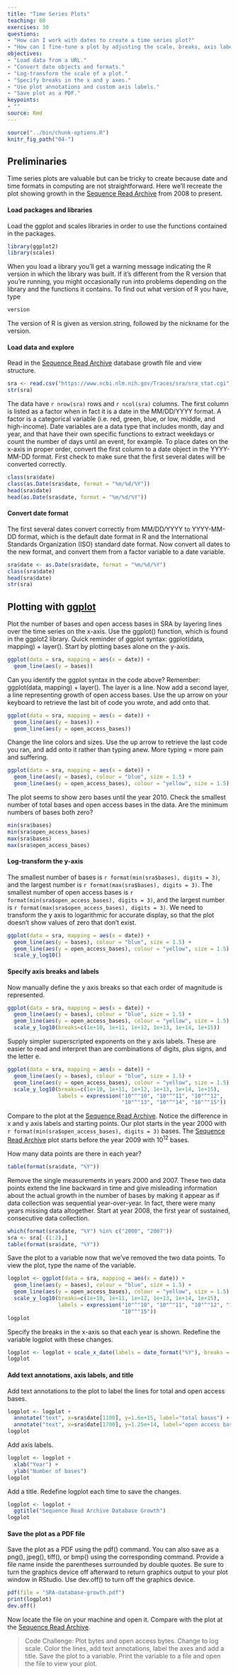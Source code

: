 ```yaml
---
title: "Time Series Plots"
teaching: 60
exercises: 30
questions:
- "How can I work with dates to create a time series plot?"
- "How can I fine-tune a plot by adjusting the scale, breaks, axis labels, and plot annotations?"
objectives:
- "Load data from a URL."
- "Convert date objects and formats."
- "Log-transform the scale of a plot."
- "Specify breaks in the x and y axes."
- "Use plot annotations and custom axis labels."
- "Save plot as a PDF."
keypoints:
- ""
source: Rmd
---
```


```r
source("../bin/chunk-options.R")
knitr_fig_path("04-")
```

## Preliminaries
Time series plots are valuable but can be tricky to create because date and time formats in computing are not straightforward. Here we'll recreate the plot showing growth in the [Sequence Read Archive](http://www.ncbi.nlm.nih.gov/Traces/sra/) from 2008 to present.

#### Load packages and libraries
Load the ggplot and scales libraries in order to use the functions contained in the packages.
```r
library(ggplot2)
library(scales)
```
When you load a library you'll get a warning message indicating the R version in which the library was built. If it's different from the R version that you're running, you might occasionally run into problems depending on the library and the functions it contains. To find out what version of R you have, type

```r
version
```

The version of R is given as version.string, followed by the nickname for the version.

#### Load data and explore
Read in the [Sequence Read Archive](https://trace.ncbi.nlm.nih.gov/Traces/sra/sra.cgi?) database growth file  and view structure.

```r
sra <- read.csv("https://www.ncbi.nlm.nih.gov/Traces/sra/sra_stat.cgi")
str(sra)
```

The data have `r nrow(sra)` rows and `r ncol(sra)` columns. The first column is listed as a factor when in fact it is a date in the MM/DD/YYYY format. A factor is a categorical variable (i.e. red, green, blue, or low, middle, and high-income). Date variables are a data type that includes month, day and year, and that have their own specific functions to extract weekdays or count the number of days until an event, for example. To place dates on the x-axis in proper order, convert the first column to a date object in the YYYY-MM-DD format. First check to make sure that the first several dates will be converted correctly.

```r
class(sra$date)
class(as.Date(sra$date, format = "%m/%d/%Y"))
head(sra$date)
head(as.Date(sra$date, format = "%m/%d/%Y"))
```

#### Convert date format
The first several dates convert correctly from MM/DD/YYYY to YYYY-MM-DD format, which is the default date format in R and the International Standards Organization (ISO) standard date format. Now convert all dates to the new format, and convert them from a factor variable to a date variable.

```r
sra$date <- as.Date(sra$date, format = "%m/%d/%Y")
class(sra$date)
head(sra$date)
str(sra)
```

## Plotting with [ggplot](http://ggplot2.org/)
Plot the number of bases and open access bases in SRA by layering lines over the time series on the x-axis. Use the ggplot() function, which is found in the ggplot2 library. Quick reminder of ggplot syntax: ggplot(data, mapping) + layer(). 
Start by plotting bases alone on the y-axis.
```r
ggplot(data = sra, mapping = aes(x = date)) + 
  geom_line(aes(y = bases))
```

Can you identify the ggplot syntax in the code above? Remember: ggplot(data, mapping) + layer(). The layer is a line.
Now add a second layer, a line representing growth of open access bases. Use the up arrow on your keyboard to retrieve the last bit of code you wrote, and add onto that.
```r
ggplot(data = sra, mapping = aes(x = date)) + 
  geom_line(aes(y = bases)) + 
  geom_line(aes(y = open_access_bases))
```

Change the line colors and sizes. Use the up arrow to retrieve the last code you ran, and add onto it rather than typing anew. More typing = more pain and suffering.

```r
ggplot(data = sra, mapping = aes(x = date)) + 
  geom_line(aes(y = bases), colour = "blue", size = 1.5) + 
  geom_line(aes(y = open_access_bases), colour = "yellow", size = 1.5)
```

The plot seems to show zero bases until the year 2010. Check the smallest number of total bases and open access bases in the data. Are the minimum numbers of bases both zero?

```r
min(sra$bases)
min(sra$open_access_bases)
max(sra$bases)
max(sra$open_access_bases)
```

#### Log-transform the y-axis
The smallest number of bases is `r format(min(sra$bases), digits = 3)`, and the largest number is `r format(max(sra$bases), digits = 3)`. The smallest number of open access bases is `r format(min(sra$open_access_bases), digits = 3)`, and the largest number is `r format(max(sra$open_access_bases), digits = 3)`. We need to transform the y axis to logarithmic for accurate display, so that the plot doesn't show values of zero that don't exist.
```r
ggplot(data = sra, mapping = aes(x = date)) + 
  geom_line(aes(y = bases), colour = "blue", size = 1.5) + 
  geom_line(aes(y = open_access_bases), colour = "yellow", size = 1.5) +
  scale_y_log10()
```

#### Specify axis breaks and labels
Now manually define the y axis breaks so that each order of magnitude is represented.
```r
ggplot(data = sra, mapping = aes(x = date)) + 
  geom_line(aes(y = bases), colour = "blue", size = 1.5) + 
  geom_line(aes(y = open_access_bases), colour = "yellow", size = 1.5) +
  scale_y_log10(breaks=c(1e+10, 1e+11, 1e+12, 1e+13, 1e+14, 1e+15))
```

Supply simpler superscripted exponents on the y axis labels. These are easier to read and interpret than are combinations of digits, plus signs, and the letter e.
```r
ggplot(data = sra, mapping = aes(x = date)) + 
  geom_line(aes(y = bases), colour = "blue", size = 1.5) + 
  geom_line(aes(y = open_access_bases), colour = "yellow", size = 1.5) +
  scale_y_log10(breaks=c(1e+10, 1e+11, 1e+12, 1e+13, 1e+14, 1e+15),
                labels = expression("10"^"10", "10"^"11", "10"^"12",
                                    "10"^"13", "10"^"14", "10"^"15"))
```

Compare to the plot at the [Sequence Read Archive](http://www.ncbi.nlm.nih.gov/Traces/sra/).
Notice the difference in x and y axis labels and starting points. Our plot starts in the year 2000 with `r format(min(sra$open_access_bases), digits = 3)` bases. The [Sequence Read Archive](http://www.ncbi.nlm.nih.gov/Traces/sra/) plot starts before the year 2009 with 10^12^ bases.

How many data points are there in each year?

```r
table(format(sra$date, "%Y"))
```

Remove the single measurements in years 2000 and 2007. These two data points extend 
the line backward in time and give misleading information about the actual growth in the number of bases by making it appear as if data collection was sequential year-over-year. In fact, there were many years missing data altogether. Start at year 2008, the first year of sustained,  consecutive data collection.

```r
which(format(sra$date, "%Y") %in% c("2000", "2007"))
sra <- sra[-(1:2),]
table(format(sra$date, "%Y"))
```

Save the plot to a variable now that we've removed the two data points. To view the plot, type the name of the variable.
```r
logplot <- ggplot(data = sra, mapping = aes(x = date)) +
  geom_line(aes(y = bases), colour = "blue", size = 1.5) + 
  geom_line(aes(y = open_access_bases), colour = "yellow", size = 1.5) +
  scale_y_log10(breaks=c(1e+10, 1e+11, 1e+12, 1e+13, 1e+14, 1e+15),
                labels = expression("10"^"10", "10"^"11", "10"^"12", "10"^"13", "10"^"14",
                                    "10"^"15"))
logplot
```

Specify the breaks in the x-axis so that each year is shown. Redefine the variable
logplot with these changes.
```r
logplot <- logplot + scale_x_date(labels = date_format("%Y"), breaks = date_breaks("years"))
logplot
```

#### Add text annotations, axis labels, and title
Add text annotations to the plot to label the lines for total and open access bases.
```r
logplot <- logplot + 
  annotate("text", x=sra$date[1100], y=1.6e+15, label="total bases") + 
  annotate("text", x=sra$date[1700], y=1.25e+14, label="open access bases")
logplot

```

Add axis labels.
```r
logplot <- logplot + 
  xlab("Year") + 
  ylab("Number of bases")
logplot
```

Add a title. Redefine logplot each time to save the changes.
```r
logplot <- logplot + 
  ggtitle("Sequence Read Archive Database Growth")
logplot
```

#### Save the plot as a PDF file
Save the plot as a PDF using the pdf() command. You can also save as a png(), jpeg(), tiff(), or bmp() using the corresponding command. Provide a file name inside the parentheses surrounded by double quotes. Be sure to turn the graphics device off afterward to return graphics output to your plot window in RStudio. Use dev.off() to turn off the graphics device.
```r
pdf(file = "SRA-database-growth.pdf")
print(logplot)
dev.off()
```

Now locate the file on your machine and open it. Compare with the plot at the [Sequence Read Archive](http://www.ncbi.nlm.nih.gov/Traces/sra/).

> Code Challenge: Plot bytes and open access bytes. Change to log scale. Color the lines, add text annotations, label the axes and add a title. Save the plot to a variable. Print the variable to a file and open the file to view your plot. 

